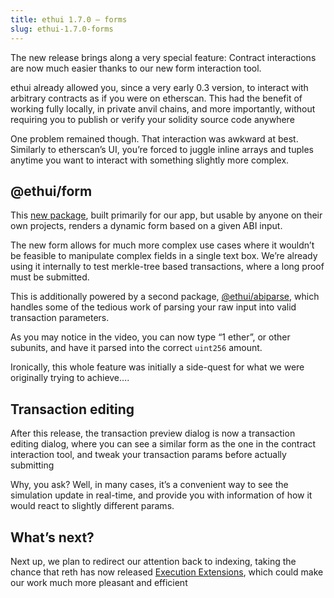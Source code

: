 ```yaml
---
title: ethui 1.7.0 – forms
slug: ethui-1.7.0-forms
---
```


The new release brings along a very special feature: Contract interactions are now much easier thanks to our new form interaction tool.

<GithubEmbed url="https://github.com/ethui/ethui/releases/tag/v1.7.0)" />

ethui already allowed you, since a very early 0.3 version, to interact with arbitrary contracts as if you were on etherscan. This had the benefit of working fully locally, in private anvil chains, and more importantly, without requiring you to publish or verify your solidity source code anywhere

One problem remained though. That interaction was awkward at best. Similarly to etherscan’s UI, you’re forced to juggle inline arrays and tuples anytime you want to interact with something slightly more complex.

## @ethui/form

This [new package](https://www.npmjs.com/package/@ethui/form), built primarily for our app, but usable by anyone on their own projects, renders a dynamic form based on a given ABI input. 

<GithubEmbed url="https://github.com/ethui/demos/raw/main/1.7.0-form.mp4?loop=true&autoplay=true?controls=true)" />

The new form allows for much more complex use cases where it wouldn’t be feasible to manipulate complex fields in a single text box. We’re already using it internally to test merkle-tree based transactions, where a long proof must be submitted.

This is additionally powered by a second package, [@ethui/abiparse](https://www.npmjs.com/package/@ethui/abiparse), which handles some of the tedious work of parsing your raw input into valid transaction parameters.

As you may notice in the video, you can now type “1 ether”, or other subunits, and have it parsed into the correct `uint256` amount.

Ironically, this whole feature was initially a side-quest for what we were originally trying to achieve….

## Transaction editing

After this release, the transaction preview dialog is now a transaction editing dialog, where you can see a similar form as the one in the contract interaction tool, and tweak your transaction params before actually submitting

Why, you ask? Well, in many cases, it’s a convenient way to see the simulation update in real-time, and provide you with information of how it would react to slightly different params. 

<GithubEmbed url="https://github.com/ethui/demos/raw/main/1.7.0-tx-review.mp4?autoplay=true&loop=true&controls=true)" />

## What’s next?

Next up, we plan to redirect our attention back to indexing, taking the chance that reth has now released [Execution Extensions](https://twitter.com/gakonst/status/1786426191240679729), which could make our work much more pleasant and efficient

<GithubEmbed url="https://github.com/ethui/ethui)" />
